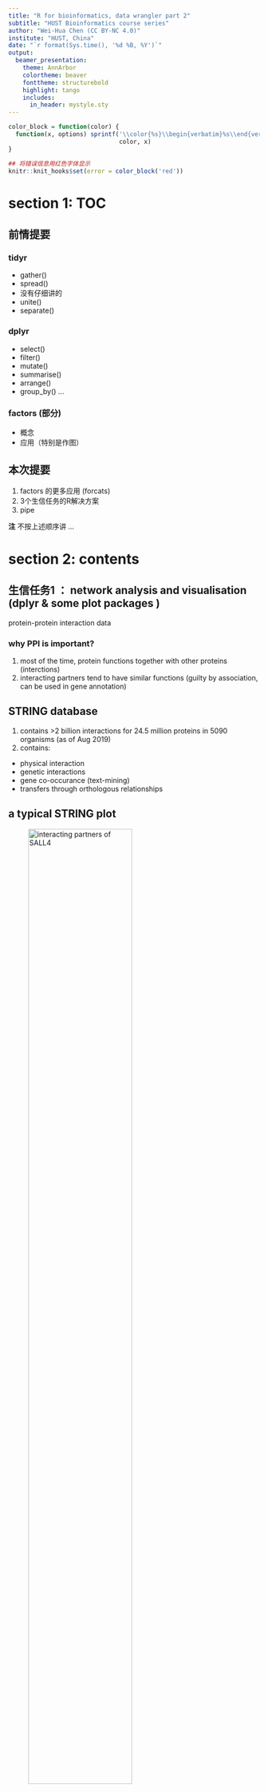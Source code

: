 ```yaml
---
title: "R for bioinformatics, data wrangler part 2"
subtitle: "HUST Bioinformatics course series"
author: "Wei-Hua Chen (CC BY-NC 4.0)"
institute: "HUST, China"
date: "`r format(Sys.time(), '%d %B, %Y')`"
output: 
  beamer_presentation:
    theme: AnnArbor
    colortheme: beaver
    fonttheme: structurebold
    highlight: tango
    includes:
      in_header: mystyle.sty
---
```


```r
color_block = function(color) {
  function(x, options) sprintf('\\color{%s}\\begin{verbatim}%s\\end{verbatim}',
                               color, x)
}

## 将错误信息用红色字体显示
knitr::knit_hooks$set(error = color_block('red'))
```

# section 1: TOC

## 前情提要

### tidyr

* gather()
* spread()
* 没有仔细讲的
 - unite()
 - separate()
 
### dplyr 

* select()
* filter()
* mutate()
* summarise()
* arrange()
* group_by() ... 

### factors (部分)

* 概念
* 应用（特别是作图）

## 本次提要

1. factors 的更多应用 (forcats)
2. 3个生信任务的R解决方案
3. pipe

**注** 不按上述顺序讲 ... 

# section 2: contents

## 生信任务1 ： network analysis and visualisation (dplyr & some plot packages )

protein-protein interaction data

### why PPI is important?

1. most of the time, protein functions together with other proteins (interctions)
2. interacting partners tend to have similar functions (guilty by association, can be used in gene annotation)


## STRING database

1. contains >2 billion interactions for 24.5 million proteins in 5090 organisms (as of Aug 2019)
2. contains: 
 * physical interaction
 * genetic interactions
 * gene co-occurance (text-mining)
 * transfers through orthologous relationships

## a typical STRING plot

![interacting partners of SALL4](images/talk06/string_normal_image.png){height=70%}


## note to previous plot

**note** this plot was generated using the following parameters:

* use SALL4 in human as query
* show only the top ten connectivity partners
* only connectivity score >= 900 (or 0.9) were shown

## tasks of task 1

1. get human PPI data
2. limit the interactions to those with scores >= 900 (or 0.9)
3. find SALL4 and its top ten interaction parteners
4. visualize the PPI network
5. calculate connectivities of sall4 and its top ten parteners in the dataset

**问题** 

生物学意义何在？？

## download human ppi data from STRING

go to : https://string-db.org/cgi/download.pl

![Download human PPI data from STRING](images/talk06/download_human_PPI_from_string.png){height=50%}

## load and load the human PPI data 

\FontSmall

```r
library(tidyverse);
```

```r
## read_csv 也能处理压缩文件！！！ 
ppi <- read_delim( file = "data/talk06/ppi900.txt.gz", col_names = T, 
                   delim =  "\t", quote = "" );

## 查看一下数据 --
ppi %>% filter( gene1 == "SALL4" ) %>% do( head(.,  n = 10 ) );
```

## start to process the data 

\FontSmall 

```r
## get top 10 interacting partners of SALL4 by interaction score ... 
toppart <- ppi %>% filter( gene1 == "SALL4" ) %>% 
  arrange( desc( score ) ) %>% slice( 1:10 );

## get the interaction network consisting the top genes --
genes <- unique( c( "SALL4", toppart$gene2 ) );
netdata <- ppi %>% filter( gene1 %in% genes & gene2 %in% genes );
nrow(netdata);
```

## load the igraph package 

\FontSmall

```r
## -- to make sure the installation will only run once ... 
if (!require("igraph")){ 
  chooseCRANmirror();
  install.packages("igraph");
} 

library( igraph );
```

## visualise the network ...

\FontSmall 

```r
netnet <- graph_from_data_frame( netdata, directed = FALSE );
plot(netnet);
```

## 图的问题

* very ugly
* two lines (redundancy) between every two nodes

## redundancy among data

\FontSmall

```r
netdata %>% filter( gene1 %in% c("SALL4", "NANOG") & gene2 %in% c("SALL4", "NANOG") );
```

## how to remove redundancy? 

\FontSmall 

```r
## create a new column, sort the two gene names, and concatenate them ... 
testdata <- 
  netdata %>% filter( gene1 %in% c("SALL4", "NANOG") & gene2 %in% c("SALL4", "NANOG") ) %>% 
  mutate( group  =  
            if_else( gene1 > gene2, 
                     str_c( gene1, gene2, sep = "-" ), 
                     str_c( gene2, gene1, sep = "-" ) ) );

testdata;
```

\FontNormal

**Note** ```str_c``` is from the ```stringr``` package!! 

## remove redundancy!

\FontSmall 

```r
testdata %>% group_by( group ) %>% slice( 1 );
```

## remove redundancy, cont. 

\FontSmall 

```r
netdata.nr <- 
  netdata %>% 
  mutate( group  =  
            if_else( gene1 > gene2, 
                     str_c( gene1, gene2, sep = "-" ), 
                     str_c( gene2, gene1, sep = "-" ) ) ) %>% 
  group_by( group ) %>% slice( 1 );

nrow(netdata.nr);
```

## plot the non-redundant data 

\FontSmall

```r
netnet.nr <- graph_from_data_frame( netdata.nr, directed = FALSE );
plot(netnet.nr);
```

## redundant 的数据可以用来计算 degree

\FontSmall

```r
net.stats <- 
  netdata %>% group_by( gene1 ) %>% summarise( degree = n() ) %>% 
  arrange( desc (degree) );
net.stats;
```

## 继续美化 network

\FontSmall

```r
## node大小由degree决定
## 查看网络中基因名存储的顺序
V(netnet.nr)$name; 
## 获取它们相对应的 degree ...
net.stats[match( V(netnet.nr)$name , net.stats$gene1 ),  ];
```

## 继续美化 network, cont.

\FontSmall

```r
vertex_attr(netnet.nr, "size") <- 
  net.stats$degree[match( V(netnet.nr)$name , net.stats$gene1 ) ] * 2;
plot( netnet.nr );
```

## 更多美化

详见：

1. [igraph introduction](https://www.jessesadler.com/post/network-analysis-with-r/)
2. [a comprehensive network visualisation tutorial in R](https://kateto.net/network-visualization): igraph and beyond

![Example final outcomes](images/talk06/igraph_example.png){height=40%}

## other network visualisation packages

1. [ggnet](https://briatte.github.io/ggnet/)
2. [interactive networkD3 R package](http://www.sthda.com/english/articles/33-social-network-analysis/137-interactive-network-visualization-using-r/)
3. plotly.js
4. D3

## 生信任务2 : 宏基因基因数据展示的小应用 (forcats)

![肠道物种丰度示意图](images/talk06/gmrepo_run_statistics.png){height=60%}

Find more at the [GMrepo database](https://gmrepo.humangut.info/home).

## 什么是宏基因组？

Metagenomics is the study of genetic material recovered directly from environmental samples. 

### research contents 

- mostly prokaryotes
- unicellular eukaryotes
- viruses

### techniques

- 16S (universially conserved gene in prokaryotes)
- whole genome sequencing (WGS or metagenomics)

## what can metagenomics do?

- identify new species
- reveal species kinds and abundances 
- relate species changes to human health and disease

## biomes

![Biomes](images/talk06/ebi_metagenomics_biomes_aug8_2019.png){height=60%}

Screenshot taken from the [EBI metagenomics database](https://www.ebi.ac.uk/metagenomics/) on Aug 8, 2019.

## enviromental microbiome

- soil
- ocean 

![The tara oceans expedition](images/talk06/tara_oceans_boat.jpg){height=50%}

## host associated microbiomes 

- human body sites
- animals & plants 

![NIH human microbiome project](images/talk06/iHMP.png){height=30%}

## why human gut microbiota is important?

![human gut microbita](images/talk06/GutMicrobeInfographic.png){height=60%}

## tasks of human gut microbiota analysis

- identify new species
- find good, bad and commensal microbes
- link microbial variations to human health
- mechanisms
- modulation, intervention and regulation

## typical human gut microbiome data

Species abundances

\FontSmall

```r
abu <- read_delim(file = "data/talk06/relative_abundance_for_RUN_ERR1072629_taxonlevel_species.txt",
                  delim = "\t", quote = "", comment = "#");

nrow(abu);
```

## Species abundances, cont.

\FontSmall

```r
abu %>% arrange( desc( relative_abundance ) ) %>% do( head(., n = 10) );
```

## 相对丰度作图要求

1. 按丰度从高到低排序
2. 只取前10个species (保留10行)
3. 将后面的丰度累加在一起，汇总为“Others”分类

## 数据处理

\FontSmall

```r
library( tidytidbits );
abu.dat <- 
  abu %>% arrange( desc( relative_abundance ) ) %>% 
    lump_rows( scientific_name, relative_abundance, n = 10, other_level = "Others" );

head(abu.dat, n = 11);
```

## 尝试作图

\FontSmall

```r
ggplot(abu.dat, aes(x = scientific_name, y = relative_abundance, fill = scientific_name ) ) + 
  geom_bar( stat = "identity" ) + 
  coord_flip()
```

## 调整排列顺序

\FontSmall

```r
## 用 forcat 包的 fct_reorder 函数; 注意它3个参数的意义！！！
ggplot(abu.dat, aes(x = fct_reorder( scientific_name, relative_abundance, .desc = F), 
                    y = relative_abundance, fill = scientific_name ) ) + 
  geom_bar( stat = "identity" ) + 
  coord_flip() + xlab("Species") + ylab( "Relative abundance %" ) 
```

## 更多 forcats 的应用 ... 

see here: https://cran.r-project.org/web/packages/forcats/vignettes/forcats.html

更多应用将会在 作图 （ggplot2） 时讲到。

## 生信任务3 : 整合基因表达、甲基化、突变数据 (dplyr::join)

在生信分析中，常需要将多个来源的数据整合在一个表格中，以方便后续分析。

\FontSmall

```r
meth <- read_delim( file = "data/talk06/methylation_data.txt.gz", 
                    delim = "\t", quote = "", col_names = T);

head(meth, n = 3);
```

\FontNormal

**问题** 什么是甲基化？？

## 表达数据

\FontSmall

```r
expr <- read_delim( file = "data/talk06/expression_data.txt.gz",
                    delim = "\t", quote = "", col_names = T );

head( expr, n = 5);
```

## 整合后的结果应该是什么？？

| gene    | TSS200  | TSS1500 | UTR | body | expression |
|--------|---------|---------|-----|---------------|----------|
| gene1   | 0.1      | 0.2 | NA  |  0.8 | 100 | 
| gene2   | 0.12      | 0.32 | NA  | 0.9  | 18 | 

... 

## 第一种方法，使用 spread 

先合并，再 spread 
用 ```bind_rows ``` 合并两个 tibble 时，列名需要一致

\FontSmall
```r
meth2 <- meth %>% select( gene, group=site, value=methylation_score );
head(meth2, n=2);

expr2 <- expr %>% mutate( group = "rkpm" ) %>%
  select( gene, group, value=rkpm ) %>% 
  group_by( gene ) %>% slice( 1 );
head(expr2, n=2);
```

\FontNormal

**注：** gene name 与 group 组合必须是唯一的。即：基因A只能有一个表达量值。

## 合并 & spread 

\FontSmall

```r
comb <- bind_rows( meth2, expr2 );
comb.wide <- comb %>% spread( group, value );

head(comb.wide);
```

## 方法二：使用 join ...

首先对 methylation 数据进行处理

\FontSmall

```r
meth3 <- 
  meth %>% spread( site, methylation_score );

head(meth3);
```


## dplyr::join

\FontSmall

```r
comb2 <- left_join( meth3, expr2, by = "gene" ) %>% select( -group );
head(comb2);
```

\FontNormal

**注意** left_join 的语法 

## join 详解

- left_join(): return all rows from x, and all columns from x and y. Rows in x with no match in y will have NA values in the new columns. If there are multiple matches between x and y, all combinations of the matches are returned.

- inner_join()
- right_join()
- full_join()

更多请见： https://dplyr.tidyverse.org/reference/join.html

# section 3: pipe 

## 什么是 pipe ？ 

* pipe 就是 ``` %>% ```
* it comes from the ``` magrittr ``` package by **Stefan Milton Bache**
* Packages in the tidyverse load %>% for you automatically, so you don’t usually load magrittr explicitly. 
* 实质是中间值的传递

示例：

\FontSmall

```r
## 比如：这段代码可以合并为：
comb <- bind_rows( meth2, expr2 );
comb.wide <- comb %>% spread( group, value );

## -- 新代码 ... 
bind_rows( meth2, expr2 ) %>%
  spread( group, value );
```

## 是否所有函数都支持 pipe ？ 

是的。

通常需要用 ``` . ``` 指代传递来的数据，并以参数的形式赋予下游函数:

\FontSmall
```r
ppi %>% filter( gene1 == "SALL4" ) %>% do( head(.,  n = 10 ) );

## 也可以写为
ppi %>% filter( gene1 == "SALL4" ) %>% head(.,  n = 10 );
```

## 其它形式的 pipe 

``` %T>% ``` : 返回上游的值 （？？？）

\FontSmall

```r
library(magrittr)
## 示例：res1 是空值 ... 
res1 <- 
  rnorm(100) %>%
    matrix(ncol = 2) %>%
    plot();
```

## %T>%: 返回上游值 (left-side values)

\FontSmall 

```r
## 示例：res2 是 matrix() 内容 ... 
res2 <- 
  rnorm(100) %>%
    matrix(ncol = 2) %T>%
    plot();
```

## %T>%: 返回上游值 (left-side values), cont. 

\FontSmall 

```r
head(res2);
```

## %$% ： attach ??? 

\FontSmall
```r
attach( mtcars ); ## note the warning message ... 
cor.test( cyl, mpg ); ## 汽缸数与燃油效率
```

## %$% ： attach ??? , cont. 

\FontSmall

```r
detach( mtcars );
with( mtcars, cor.test( cyl, mpg ) );
```

## %$% ： attach ??? , cont. 

\FontSmall

```r
mtcars %$% 
  cor.test( cyl, mpg );
```

## 其它 pipe 及注意事项

\FontSmall

```r
## 双向 pipe 
mtcars %<>% transform(cyl = cyl * 2); 
```

**注** 

* pipe 的使用可以使思路更清晰
* 因此，尽量使用 ``` %>% ``` （方向明确），而不使用其它方向不明确的 pipe 

# section 4: Exercise & home work 

## 练习

练习本堂讲到的三个示例

用示例2的数据画饼图

```r
ggplot(abu.dat, aes(x = fct_reorder( scientific_name, relative_abundance, .desc = F), 
                    y = relative_abundance, fill = scientific_name ) ) + 
  geom_bar( stat = "identity" ) + 
  coord_polar(  ) + xlab("Species") + ylab( "Relative abundance %" ) 
```

## 作业： pie chart 

![make a pie chart like this using the meteagenomics data](images/talk06/121-ggplot-pie-chart-donut-chart-1.png){height=50%}

详见： https://www.datanovia.com/en/blog/how-to-create-a-pie-chart-in-r-using-ggplot2/

## 更多练习

- join: https://r4ds.had.co.nz/relational-data.html
- forcats: https://cran.r-project.org/web/packages/forcats/vignettes/forcats.html

## 下次预告

Strings and regular expression

